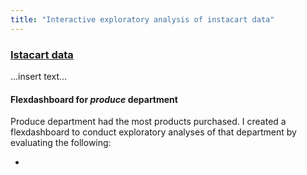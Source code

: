 ```yaml
---
title: "Interactive exploratory analysis of instacart data"
---
```


### [Istacart data](http://jeffgoldsmith.com/DSI/dataset_instacart.html)
...insert text...

#### Flexdashboard for _produce_ department
Produce department had the most products purchased. I created a flexdashboard to conduct exploratory analyses of that department by evaluating the following:

* 
